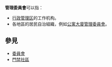 '''管理委員會'''可以指：

* [[行政管理区|行政管理区]]的工作机构。
* 各地區的居民自治組織，例如[[公寓大廈管理委員會|公寓大廈管理委員會]]。

== 參見 ==
* [[委員會|委員會]]
* [[門禁社區|門禁社區]]

{{disambiguation|Cat=五字组织机构消歧义}}